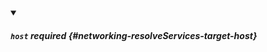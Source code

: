 


<details className="config-field" data-expandable="true" open>
<summary>

##### `host` <span className="config-field-required" data-required="false">required</span> <span className="config-field-type"></span> <span className="config-field-default"></span> <span className="config-field-enum"></span> {#networking-resolveServices-target-host}



</summary>

<PartialHostreference />


</details>

